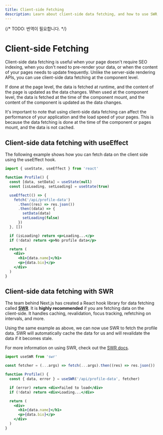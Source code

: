 ```yaml
---
title: Client-side Fetching
description: Learn about client-side data fetching, and how to use SWR, a data fetching React hook library that handles caching, revalidation, focus tracking, refetching on interval and more.
---
```


{/* TODO: 번역이 필요합니다. */}

# Client-side Fetching

Client-side data fetching is useful when your page doesn't require SEO indexing, when you don't need to pre-render your data, or when the content of your pages needs to update frequently. Unlike the server-side rendering APIs, you can use client-side data fetching at the component level.

If done at the page level, the data is fetched at runtime, and the content of the page is updated as the data changes. When used at the component level, the data is fetched at the time of the component mount, and the content of the component is updated as the data changes.

It's important to note that using client-side data fetching can affect the performance of your application and the load speed of your pages. This is because the data fetching is done at the time of the component or pages mount, and the data is not cached.

## Client-side data fetching with useEffect

The following example shows how you can fetch data on the client side using the useEffect hook.

```jsx
import { useState, useEffect } from 'react'

function Profile() {
  const [data, setData] = useState(null)
  const [isLoading, setLoading] = useState(true)

  useEffect(() => {
    fetch('/api/profile-data')
      .then((res) => res.json())
      .then((data) => {
        setData(data)
        setLoading(false)
      })
  }, [])

  if (isLoading) return <p>Loading...</p>
  if (!data) return <p>No profile data</p>

  return (
    <div>
      <h1>{data.name}</h1>
      <p>{data.bio}</p>
    </div>
  )
}
```

## Client-side data fetching with SWR

The team behind Next.js has created a React hook library for data fetching called [**SWR**](https://swr.vercel.app/). It is **highly recommended** if you are fetching data on the client-side. It handles caching, revalidation, focus tracking, refetching on intervals, and more.

Using the same example as above, we can now use SWR to fetch the profile data. SWR will automatically cache the data for us and will revalidate the data if it becomes stale.

For more information on using SWR, check out the [SWR docs](https://swr.vercel.app/docs/getting-started).

```jsx
import useSWR from 'swr'

const fetcher = (...args) => fetch(...args).then((res) => res.json())

function Profile() {
  const { data, error } = useSWR('/api/profile-data', fetcher)

  if (error) return <div>Failed to load</div>
  if (!data) return <div>Loading...</div>

  return (
    <div>
      <h1>{data.name}</h1>
      <p>{data.bio}</p>
    </div>
  )
}
```
